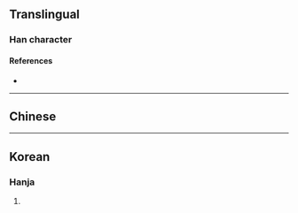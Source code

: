 {{also|𡕒|ヰ}}
{{character info/new}}
==Translingual==

===Han character===
{{Han char|rn=2|rad=丨|as=02|sn=3|canj=JV}}

====References====
* {{Han ref|kx=0079.020|hdz=10009.060|uh=3404|ud=13316}}

----

==Chinese==
{{zh-see|𡕒|hv|}}

----

==Korean==

===Hanja===
{{ko-hanja|hangeul=과|rv=gwa|mr=kwa|y=kwa|eumhun=걷다|ehrv=geotda|ehmr=kŏtta|ehy=ketta}}

# {{defn|lang=ko|sort=丨02}}